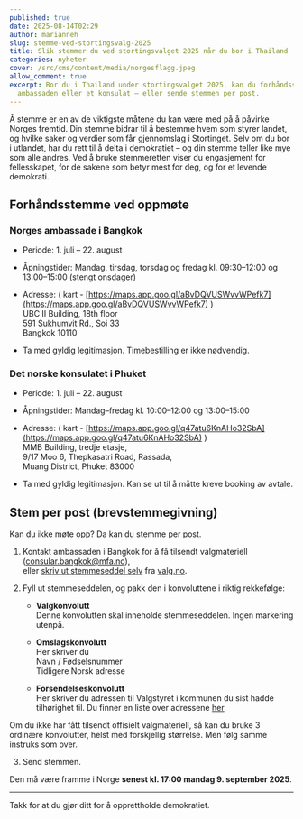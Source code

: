 ```yaml
---
published: true
date: 2025-08-14T02:29
author: marianneh
slug: stemme-ved-stortingsvalg-2025
title: Slik stemmer du ved stortingsvalget 2025 når du bor i Thailand
categories: nyheter
cover: /src/cms/content/media/norgesflagg.jpeg
allow_comment: true
excerpt: Bor du i Thailand under stortingsvalget 2025, kan du forhåndsstemme på
  ambassaden eller et konsulat – eller sende stemmen per post.
---
```

Å stemme er en av de viktigste måtene du kan være med på å påvirke Norges fremtid. Din stemme bidrar til å bestemme hvem som styrer landet, og hvilke saker og verdier som får gjennomslag i Stortinget. Selv om du bor i utlandet, har du rett til å delta i demokratiet – og din stemme teller like mye som alle andres. Ved å bruke stemmeretten viser du engasjement for fellesskapet, for de sakene som betyr mest for deg, og for et levende demokrati.  
  
## Forhåndsstemme ved oppmøte

### Norges ambassade i Bangkok

*   Periode: 1. juli – 22. august
    
*   Åpningstider: Mandag, tirsdag, torsdag og fredag kl. 09:30–12:00 og 13:00–15:00 (stengt onsdager)
    
*   Adresse: ( kart - [https://maps.app.goo.gl/aBvDQVUSWvvWPefk7](https://maps.app.goo.gl/aBvDQVUSWvvWPefk7) )  
    UBC II Building, 18th floor  
    591 Sukhumvit Rd., Soi 33  
    Bangkok 10110
    
*   Ta med gyldig legitimasjon. Timebestilling er ikke nødvendig.
    

### Det norske konsulatet i Phuket

*   Periode: 1. juli – 22. august
    
*   Åpningstider: Mandag–fredag kl. 10:00–12:00 og 13:00–15:00
    
*   Adresse: ( kart - [https://maps.app.goo.gl/q47atu6KnAHo32SbA](https://maps.app.goo.gl/q47atu6KnAHo32SbA) )  
    MMB Building, tredje etasje,  
    9/17 Moo 6, Thepkasatri Road, Rassada,  
    Muang District, Phuket 83000
    
*   Ta med gyldig legitimasjon. Kan se ut til å måtte kreve booking av avtale.

## Stem per post (brevstemmegivning)

Kan du ikke møte opp? Da kan du stemme per post.

1.  Kontakt ambassaden i Bangkok for å få tilsendt valgmateriell ([consular.bangkok@mfa.no](mailto:consular.bangkok@mfa.no)),  
    eller [skriv ut stemmeseddel selv](https://www.valg.no/globalassets/stortings--og-sametingsvalget-2025/122868_290x203_valgdirektoratet_stortingsvalg2025_bm_11_generell_partier_utfylt_trykk-1.pdf) fra [valg.no](http://valg.no).
    
2.  Fyll ut stemmeseddelen, og pakk den i konvoluttene i riktig rekkefølge:
    
    *   **Valgkonvolutt**  
        Denne konvolutten skal inneholde stemmeseddelen. Ingen markering utenpå.
        
    *   **Omslagskonvolutt**  
        Her skriver du  
        Navn / Fødselsnummer  
        Tidligere Norsk adresse
        
    *   **Forsendelseskonvolutt**  
        Her skriver du adressen til Valgstyret i kommunen du sist hadde tilhørighet til. Du finner en liste over adressene [her]([https://www.valg.no/globalassets/stortings--og-sametingsvalget-2025/postdresser-valgstyrene.pdf)  
        
Om du ikke har fått tilsendt offisielt valgmateriell, så kan du bruke 3 ordinære konvolutter, helst med forskjellig størrelse.
Men følg samme instruks som over.
        
3.  Send stemmen. 

Den må være framme i Norge **senest kl. 17:00 mandag 9. september 2025**.
    

* * *

Takk for at du gjør ditt for å opprettholde demokratiet.
